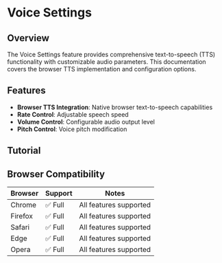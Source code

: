 # Voice Settings
## Overview

The Voice Settings feature provides comprehensive text-to-speech (TTS) functionality with customizable audio parameters. This documentation covers the browser TTS implementation and configuration options.

## Features

- **Browser TTS Integration**: Native browser text-to-speech capabilities
- **Rate Control**: Adjustable speech speed
- **Volume Control**: Configurable audio output level  
- **Pitch Control**: Voice pitch modification

## Tutorial




## Browser Compatibility

| Browser | Support | Notes |
|---------|---------|-------|
| Chrome | ✅ Full | All features supported |
| Firefox | ✅ Full | All features supported |
| Safari | ✅ Full | All features supported |
| Edge | ✅ Full | All features supported |
| Opera | ✅ Full | All features supported |
